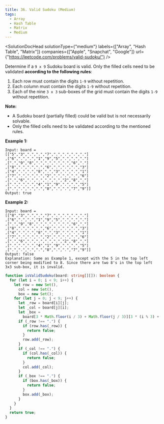 ```yaml
---
title: 36. Valid Sudoku (Medium)
tags:
  - Array
  - Hash Table
  - Matrix
  - Medium
---
```



<SolutionDocHead
  solutionType={"medium"}
  labels={["Array", "Hash Table", "Matrix"]}
  companies={["Apple", "Snapchat", "Google"]}
  url={"https://leetcode.com/problems/valid-sudoku/"}
/>

Determine if a `9 x 9` Sudoku board is valid. Only the filled cells need to be validated <b>according to the following rules</b>:

1. Each row must contain the digits `1-9` without repetition.
2. Each column must contain the digits `1-9` without repetition.
3. Each of the nine `3 x 3` sub-boxes of the grid must contain the digits `1-9` without repetition.

<b>Note:</b>

- A Sudoku board (partially filled) could be valid but is not necessarily solvable.
- Only the filled cells need to be validated according to the mentioned rules.

<b>Example 1:</b>

```
Input: board =
[["5","3",".",".","7",".",".",".","."]
,["6",".",".","1","9","5",".",".","."]
,[".","9","8",".",".",".",".","6","."]
,["8",".",".",".","6",".",".",".","3"]
,["4",".",".","8",".","3",".",".","1"]
,["7",".",".",".","2",".",".",".","6"]
,[".","6",".",".",".",".","2","8","."]
,[".",".",".","4","1","9",".",".","5"]
,[".",".",".",".","8",".",".","7","9"]]
Output: true
```

<b>Example 2:</b>

```
Input: board =
[["8","3",".",".","7",".",".",".","."]
,["6",".",".","1","9","5",".",".","."]
,[".","9","8",".",".",".",".","6","."]
,["8",".",".",".","6",".",".",".","3"]
,["4",".",".","8",".","3",".",".","1"]
,["7",".",".",".","2",".",".",".","6"]
,[".","6",".",".",".",".","2","8","."]
,[".",".",".","4","1","9",".",".","5"]
,[".",".",".",".","8",".",".","7","9"]]
Output: false
Explanation: Same as Example 1, except with the 5 in the top left corner being modified to 8. Since there are two 8's in the top left 3x3 sub-box, it is invalid.
```

```ts title=solution.ts
function isValidSudoku(board: string[][]): boolean {
  for (let i = 0; i < 9; i++) {
    let row = new Set(),
      col = new Set(),
      box = new Set();
    for (let j = 0; j < 9; j++) {
      let _row = board[i][j];
      let _col = board[j][i];
      let _box =
        board[3 * Math.floor(i / 3) + Math.floor(j / 3)][3 * (i % 3) + (j % 3)];
      if (_row !== ".") {
        if (row.has(_row)) {
          return false;
        }
        row.add(_row);
      }
      if (_col !== ".") {
        if (col.has(_col)) {
          return false;
        }
        col.add(_col);
      }
      if (_box !== ".") {
        if (box.has(_box)) {
          return false;
        }
        box.add(_box);
      }
    }
  }
  return true;
}
```
